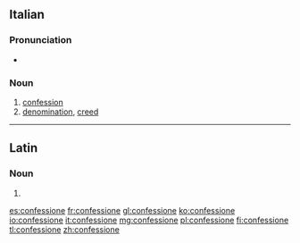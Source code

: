 ==Italian==

===Pronunciation===
* {{audio|It-confessione.ogg|audio|lang=it}}

===Noun===
{{it-noun|f}}

# [[confession]]
# [[denomination]], [[creed]]

----

==Latin==

===Noun===
{{la-noun-form|cōnfessiōne}}

# {{inflection of|cōnfessiō||abl|s|lang=la}}

[[es:confessione]]
[[fr:confessione]]
[[gl:confessione]]
[[ko:confessione]]
[[io:confessione]]
[[it:confessione]]
[[mg:confessione]]
[[pl:confessione]]
[[fi:confessione]]
[[tl:confessione]]
[[zh:confessione]]